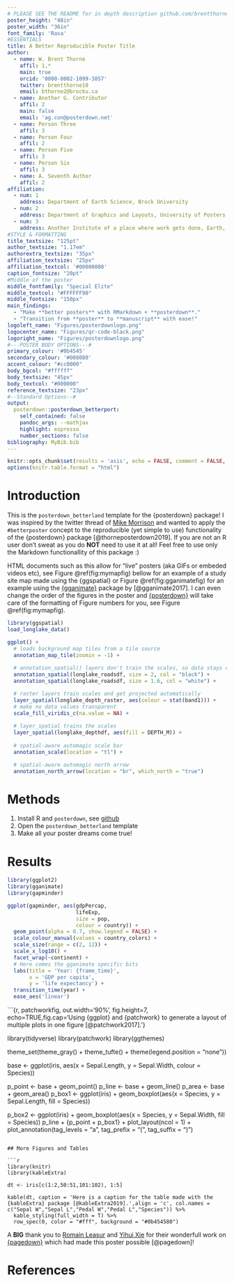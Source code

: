 ```yaml
---
# PLEASE SEE THE README for in depth description github.com/brentthorne/posterdown
poster_height: "48in"
poster_width: "36in"
font_family: 'Rasa'
#ESSENTIALS
title: A Better Reproducible Poster Title
author:
  - name: W. Brent Thorne
    affil: 1,*
    main: true
    orcid: '0000-0002-1099-3857'
    twitter: brentthorne18 
    email: bthorne2@brocku.ca
  - name: Another G. Contributor
    affil: 2
    main: false
    email: 'ag.con@posterdown.net'
  - name: Person Three
    affil: 3
  - name: Person Four
    affil: 2
  - name: Person Five
    affil: 3
  - name: Person Six
    affil: 3
  - name: A. Seventh Author
    affil: 2
affiliation:
  - num: 1
    address: Department of Earth Science, Brock University
  - num: 2
    address: Department of Graphics and Layouts, University of Posters; Canada
  - num: 3
    address: Another Institute of a place where work gets done, Earth, Milky Way
#STYLE & FORMATTING
title_textsize: "125pt"
author_textsize: "1.17em"
authorextra_textsize: "35px"
affiliation_textsize: "25px"
affiliation_textcol: '#00000080'
caption_fontsize: "20pt"
#Middle of the poster
middle_fontfamily: "Special Elite"
middle_textcol: "#FFFFFF90"
middle_fontsize: "150px"
main_findings:
  - "Make **better posters** with RMarkdown + **posterdown**."
  - "Transition from **poster** to **manuscript** with ease!"
logoleft_name: "Figures/posterdownlogo.png"
logocenter_name: "Figures/qr-code-black.png"
logoright_name: "Figures/posterdownlogo.png"
#---POSTER BODY OPTIONS---#
primary_colour: '#0b4545'
secondary_colour: '#008080'
accent_colour: "#cc0000"
body_bgcol: "#ffffff"
body_textsize: "45px"
body_textcol: "#000000"
reference_textsize: "23px"
#--Standard Options--#
output: 
  posterdown::posterdown_betterport:
    self_contained: false
    pandoc_args: --mathjax
    highlight: espresso
    number_sections: false
bibliography: MyBib.bib
---
```


```r
knitr::opts_chunk$set(results = 'asis', echo = FALSE, comment = FALSE,  warning = FALSE,tidy = FALSE, message = FALSE, fig.align = 'center')
options(knitr.table.format = "html") 
```

# Introduction

This is the `posterdown_betterland` template for the {posterdown} package! I was inspired by the twitter thread of [Mike Morrison](https://mobile.twitter.com/mikemorrison/status/1110191245035479041) and wanted to apply the `#betterposter` concept to the reproducible (yet simple to use) functionality of the {posterdown} package [@thorneposterdown2019]. If you are not an R user don't sweat as you do **NOT** need to use it at all! Feel free to use only the Markdown functionallity of this package :) 

HTML documents such as this allow for "live" posters (aka GIFs or embeded videos etc), see Figure \@ref(fig:mymapfig) bellow for an example of a study site map made using the {ggspatial} or Figure \@ref(fig:gganimatefig) for an example using the [{gganimate}](github.com/thomasp85/gganimate) package by [@gganimate2017]. I can even change the order of the figures in the poster and [{posterdown}](github.com/brentthorne/posterdown) will take care of the formatting of Figure numbers for you, see Figure \@ref(fig:mymapfig).

```r

library(ggspatial)
load_longlake_data()

ggplot() +
  # loads background map tiles from a tile source
  annotation_map_tile(zoomin = -1) +
  
  # annotation_spatial() layers don't train the scales, so data stays central
  annotation_spatial(longlake_roadsdf, size = 2, col = "black") +
  annotation_spatial(longlake_roadsdf, size = 1.6, col = "white") +

  # raster layers train scales and get projected automatically
  layer_spatial(longlake_depth_raster, aes(colour = stat(band1))) +
  # make no data values transparent
  scale_fill_viridis_c(na.value = NA) +
  
  # layer_spatial trains the scales
  layer_spatial(longlake_depthdf, aes(fill = DEPTH_M)) +
  
  # spatial-aware automagic scale bar
  annotation_scale(location = "tl") +

  # spatial-aware automagic north arrow
  annotation_north_arrow(location = "br", which_north = "true")
```

# Methods

1. Install R and `posterdown`, see [github](github.com/brentthorne/posterdown)
2. Open the `posterdown_betterland` template
3. Make all your poster dreams come true!

# Results

```r

library(ggplot2)
library(gganimate)
library(gapminder)

ggplot(gapminder, aes(gdpPercap,
                      lifeExp,
                      size = pop,
                      colour = country)) +
  geom_point(alpha = 0.7, show.legend = FALSE) +
  scale_colour_manual(values = country_colors) +
  scale_size(range = c(2, 12)) +
  scale_x_log10() +
  facet_wrap(~continent) +
  # Here comes the gganimate specific bits
  labs(title = 'Year: {frame_time}',
       x = 'GDP per capita',
       y = 'life expectancy') +
  transition_time(year) +
  ease_aes('linear')

```

```{r, patchworkfig, out.width='90%', fig.height=7, echo=TRUE,fig.cap='Using {ggplot} and {patchwork} to generate a layout of multiple plots in one figure [@patchwork2017].'}

library(tidyverse)
library(patchwork)
library(ggthemes)

theme_set(theme_gray() + theme_tufte() +
            theme(legend.position = "none"))

base <- ggplot(iris, aes(x = Sepal.Length,
                         y = Sepal.Width,
                         colour = Species))
  
p_point <- base + geom_point()
p_line  <- base + geom_line() 
p_area  <- base + geom_area()
p_box1  <- ggplot(iris) +
  geom_boxplot(aes(x = Species,
                   y = Sepal.Length,
                   fill = Species))

p_box2  <- ggplot(iris) +
  geom_boxplot(aes(x = Species,
                   y = Sepal.Width, 
                   fill = Species))
p_line + 
  {p_point + p_box1} +
  plot_layout(ncol = 1) + 
  plot_annotation(tag_levels = "a",
                  tag_prefix = "(",
                  tag_suffix = ")")

```

## More Figures and Tables

```r

library(knitr)
library(kableExtra)

dt <- iris[c(1:2,50:51,101:102), 1:5]

kable(dt, caption = 'Here is a caption for the table made with the {kableExtra} package [@kableExtra2019].',align = 'c', col.names = c("Sepal W","Sepal L","Pedal W","Pedal L","Species")) %>% 
  kable_styling(full_width = T) %>% 
  row_spec(0, color = "#fff", background = "#0b454580")
```

A **BIG** thank you to [Romain Leasur](https://twitter.com/RLesur) and [Yihui Xie](https://twitter.com/xieyihui) for their wonderfull work on [{pagedown}](https://github.com/rstudio/pagedown) which had made this poster possible [@pagedown]!

# References
